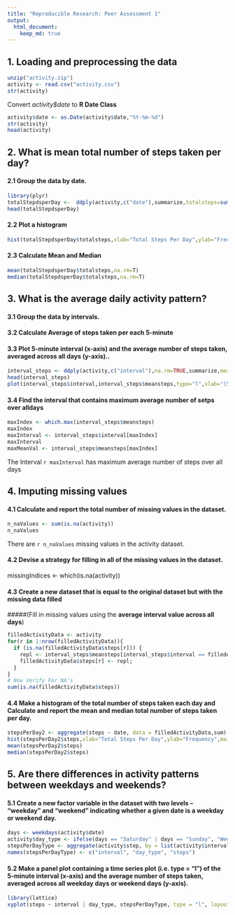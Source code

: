 ```yaml
---
title: "Reproducible Research: Peer Assessment 1"
output: 
  html_document:
    keep_md: true
---
```



## 1. Loading and preprocessing the data
```r

unzip("activity.zip")
activity <- read.csv("activity.csv")
str(activity)
```
Convert *activity$date* to **R Date Class**

```r
activity$date <- as.Date(activity$date,"%Y-%m-%d")
str(activity)
head(activity)
```

## 2. What is mean total number of steps taken per day?
#### 2.1 Group the data by date.
```r
library(plyr)
totalStepdsperDay <-  ddply(activity,c("date"),summarize,totalsteps=sum(steps))
head(totalStepdsperDay)
```
#### 2.2 Plot a histogram
```r
hist(totalStepdsperDay$totalsteps,xlab="Total Steps Per Day",ylab="Frequency",main="Histogram of Total Steps per Day",col="green")
```

#### 2.3 Calculate Mean and Median

```r
mean(totalStepdsperDay$totalsteps,na.rm=T)
median(totalStepdsperDay$totalsteps,na.rm=T)
```


## 3. What is the average daily activity pattern?
#### 3.1 Group the data by intervals.
#### 3.2 Calculate Average of steps taken per each 5-minute
#### 3.3 Plot 5-minute interval (x-axis) and the average number of steps taken, averaged across all days (y-axis)..
```r
interval_steps <- ddply(activity,c("interval"),na.rm=TRUE,summarize,meansteps=mean(steps,na.rm=T))
head(interval_steps)
plot(interval_steps$interval,interval_steps$meansteps,type="l",xlab="(5-minute) Time Intervals",ylab="Mean of steps (all days)")
```


#### 3.4 Find the interval that contains maximum average number of setps over alldays 
```r
maxIndex <- which.max(interval_steps$meansteps)
maxIndex
maxInterval <- interval_steps$interval[maxIndex]
maxInterval
maxMeanVal <- interval_steps$meansteps[maxIndex]

```

The Interval `r maxInterval` has maximum average number of steps over all days 

## 4. Imputing missing values
#### 4.1 Calculate and report the total number of missing values in the dataset.
```r
n_naValues <- sum(is.na(activity))
n_naValues
```
There are `r n_naValues` missing values in the activity dataset.

#### 4.2 Devise a strategy for filling in all of the missing values in the dataset.
missingIndices <- which(is.na(activity))

#### 4.3 Create a new dataset that is equal to the original dataset but with the missing data filled
#####(Fill in missing values using the **average interval value across all days**)

```r
filledActivityData <- activity
for(r in 1:nrow(filledActivityData)){
  if (is.na(filledActivityData$steps[r])) {
    repl <- interval_steps$meansteps[interval_steps$interval == filledActivityData$interval[r]];
    filledActivityData$steps[r] <- repl;
  }
}
# Now Verify For NA's
sum(is.na(filledActivityData$steps))


```


#### 4.4 Make a histogram of the total number of steps taken each day and Calculate and report the mean and median total number of steps taken per day.
```r
stepsPerDay2 <- aggregate(steps ~ date, data = filledActivityData,sum)
hist(stepsPerDay2$steps,xlab="Total Steps Per Day",ylab="Frequency",main="Histogram of Total Steps per Day",col="green")
mean(stepsPerDay2$steps)
median(stepsPerDay2$steps)
```


## 5. Are there differences in activity patterns between weekdays and weekends?
#### 5.1 Create a new factor variable in the dataset with two levels – “weekday” and “weekend” indicating whether a given date is a weekday or weekend day.


```r
days <- weekdays(activity$date)
activity$day_type <- ifelse(days == "Saturday" | days == "Sunday", "Weekend","Weekday")
stepsPerDayType <- aggregate(activity$step, by = list(activity$interval, activity$day_type),mean,na.rm=T)
names(stepsPerDayType) <- c("interval", "day_type", "steps")

```


#### 5.2 Make a panel plot containing a time series plot (i.e. type = "l") of the 5-minute interval (x-axis) and the average number of steps taken, averaged across all weekday days or weekend days (y-axis).


```r
library(lattice)
xyplot(steps ~ interval | day_type, stepsPerDayType, type = "l", layout = c(1, 2),xlab = "Interval", ylab = "Number of steps",col="black")
```


